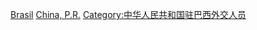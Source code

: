 [[Category:中华人民共和国驻外大使|Brasil]]
[[Category:駐巴西大使|China, P.R.]]
[[Category:中华人民共和国驻巴西外交人员|Category:中华人民共和国驻巴西外交人员]]
